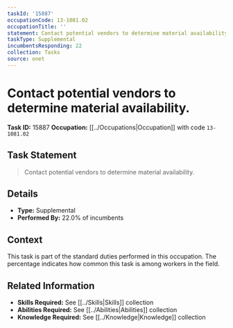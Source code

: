 ```yaml
---
taskId: '15887'
occupationCode: 13-1081.02
occupationTitle: ''
statement: Contact potential vendors to determine material availability.
taskType: Supplemental
incumbentsResponding: 22
collection: Tasks
source: onet
---
```

# Contact potential vendors to determine material availability.

**Task ID:** 15887
**Occupation:** [[../Occupations|Occupation]] with code `13-1081.02`

## Task Statement

> Contact potential vendors to determine material availability.

## Details

- **Type:** Supplemental
- **Performed By:** 22.0% of incumbents

## Context

This task is part of the standard duties performed in this occupation. The percentage indicates how common this task is among workers in the field.

## Related Information

- **Skills Required:** See [[../Skills|Skills]] collection
- **Abilities Required:** See [[../Abilities|Abilities]] collection
- **Knowledge Required:** See [[../Knowledge|Knowledge]] collection
